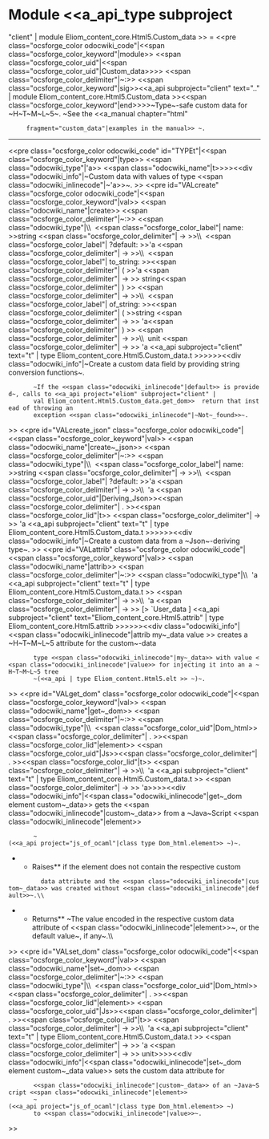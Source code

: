 =Module <<a_api_type subproject="client" | module Eliom_content_core.Html5.Custom_data >> =
<<pre class="ocsforge_color odocwiki_code"|<<span class="ocsforge_color_keyword"|module>> <<span class="ocsforge_color_uid"|<<span class="ocsforge_color_uid"|Custom_data>>>> <<span class="ocsforge_color_delimiter"|~:>> <<span class="ocsforge_color_keyword"|sig>><<a_api subproject="client" text=".." | module Eliom_content_core.Html5.Custom_data >><<span class="ocsforge_color_keyword"|end>>>>~Type~-safe custom data for ~H~T~M~L~5~. ~See the <<a_manual chapter="html"
      fragment="custom_data"|examples in the manual>> ~.

----
<<pre class="ocsforge_color odocwiki_code" id="TYPEt"|<<span class="ocsforge_color_keyword"|type>> <<span class="odocwiki_type"|'a>> <<span class="odocwiki_name"|t>>>><<div class="odocwiki_info"|~Custom data with values of type <<span class="odocwiki_inlinecode"|~'a>>~.
>>
<<pre id="VALcreate" class="ocsforge_color odocwiki_code"|<<span class="ocsforge_color_keyword"|val>> <<span class="odocwiki_name"|create>> <<span class="ocsforge_color_delimiter"|~:>> <<span class="odocwiki_type"|\\  <<span class="ocsforge_color_label"| name: >>string <<span class="ocsforge_color_delimiter"| -> >>\\  <<span class="ocsforge_color_label"| ?default: >>'a <<span class="ocsforge_color_delimiter"| -> >>\\  <<span class="ocsforge_color_label"| to_string: >><<span class="ocsforge_color_delimiter"| ( >>'a <<span class="ocsforge_color_delimiter"| -> >> string<<span class="ocsforge_color_delimiter"| ) >> <<span class="ocsforge_color_delimiter"| -> >>\\  <<span class="ocsforge_color_label"| of_string: >><<span class="ocsforge_color_delimiter"| ( >>string <<span class="ocsforge_color_delimiter"| -> >> 'a<<span class="ocsforge_color_delimiter"| ) >> <<span class="ocsforge_color_delimiter"| -> >>\\  unit <<span class="ocsforge_color_delimiter"| -> >> 'a <<a_api subproject="client" text="t" | type Eliom_content_core.Html5.Custom_data.t >>>>>><<div class="odocwiki_info"|~Create a custom data field by providing string conversion functions~.
        ~If the <<span class="odocwiki_inlinecode"|default>> is provided~, calls to <<a_api project="eliom" subproject="client" |
        val Eliom_content.Html5.Custom_data.get_dom>>  return that instead of throwing an
        exception <<span class="odocwiki_inlinecode"|~Not~_found>>~.
>>
<<pre id="VALcreate_json" class="ocsforge_color odocwiki_code"|<<span class="ocsforge_color_keyword"|val>> <<span class="odocwiki_name"|create~_json>> <<span class="ocsforge_color_delimiter"|~:>> <<span class="odocwiki_type"|\\  <<span class="ocsforge_color_label"| name: >>string <<span class="ocsforge_color_delimiter"| -> >>\\  <<span class="ocsforge_color_label"| ?default: >>'a <<span class="ocsforge_color_delimiter"| -> >>\\  'a <<span class="ocsforge_color_uid"|Deriving_Json>><<span class="ocsforge_color_delimiter"| . >><<span class="ocsforge_color_lid"|t>> <<span class="ocsforge_color_delimiter"| -> >> 'a <<a_api subproject="client" text="t" | type Eliom_content_core.Html5.Custom_data.t >>>>>><<div class="odocwiki_info"|~Create a custom data from a ~Json~-deriving type~.
>>
<<pre id="VALattrib" class="ocsforge_color odocwiki_code"|<<span class="ocsforge_color_keyword"|val>> <<span class="odocwiki_name"|attrib>> <<span class="ocsforge_color_delimiter"|~:>> <<span class="odocwiki_type"|\\  'a <<a_api subproject="client" text="t" | type Eliom_content_core.Html5.Custom_data.t >> <<span class="ocsforge_color_delimiter"| -> >>\\  'a <<span class="ocsforge_color_delimiter"| -> >> [> `User_data ] <<a_api subproject="client" text="Eliom_content_core.Html5.attrib" | type Eliom_content_core.Html5.attrib >>>>>><<div class="odocwiki_info"|<<span class="odocwiki_inlinecode"|attrib my~_data value >> creates a ~H~T~M~L~5 attribute for the custom~-data
        type <<span class="odocwiki_inlinecode"|my~_data>> with value <<span class="odocwiki_inlinecode"|value>> for injecting it into an a ~H~T~M~L~5 tree
        ~(<<a_api | type Eliom_content.Html5.elt >> ~)~.
>>
<<pre id="VALget_dom" class="ocsforge_color odocwiki_code"|<<span class="ocsforge_color_keyword"|val>> <<span class="odocwiki_name"|get~_dom>> <<span class="ocsforge_color_delimiter"|~:>> <<span class="odocwiki_type"|\\  <<span class="ocsforge_color_uid"|Dom_html>><<span class="ocsforge_color_delimiter"| . >><<span class="ocsforge_color_lid"|element>> <<span class="ocsforge_color_uid"|Js>><<span class="ocsforge_color_delimiter"| . >><<span class="ocsforge_color_lid"|t>> <<span class="ocsforge_color_delimiter"| -> >>\\  'a <<a_api subproject="client" text="t" | type Eliom_content_core.Html5.Custom_data.t >> <<span class="ocsforge_color_delimiter"| -> >> 'a>>>><<div class="odocwiki_info"|<<span class="odocwiki_inlinecode"|get~_dom element custom~_data>> gets the <<span class="odocwiki_inlinecode"|custom~_data>> from a ~Java~Script <<span class="odocwiki_inlinecode"|element>>
        ~(<<a_api project="js_of_ocaml"|class type Dom_html.element>> ~)~.
**Raises** {{{Not_found}}} if the element does not contain the respective custom
          data attribute and the <<span class="odocwiki_inlinecode"|custom~_data>> was created without <<span class="odocwiki_inlinecode"|default>>~.\\
**Returns** ~The value encoded in the respective custom data attribute of <<span class="odocwiki_inlinecode"|element>>~, or the default value~, if any~.\\
>>
<<pre id="VALset_dom" class="ocsforge_color odocwiki_code"|<<span class="ocsforge_color_keyword"|val>> <<span class="odocwiki_name"|set~_dom>> <<span class="ocsforge_color_delimiter"|~:>> <<span class="odocwiki_type"|\\  <<span class="ocsforge_color_uid"|Dom_html>><<span class="ocsforge_color_delimiter"| . >><<span class="ocsforge_color_lid"|element>> <<span class="ocsforge_color_uid"|Js>><<span class="ocsforge_color_delimiter"| . >><<span class="ocsforge_color_lid"|t>> <<span class="ocsforge_color_delimiter"| -> >>\\  'a <<a_api subproject="client" text="t" | type Eliom_content_core.Html5.Custom_data.t >> <<span class="ocsforge_color_delimiter"| -> >> 'a <<span class="ocsforge_color_delimiter"| -> >> unit>>>><<div class="odocwiki_info"|<<span class="odocwiki_inlinecode"|set~_dom element custom~_data value>> sets the custom data attribute for
        <<span class="odocwiki_inlinecode"|custom~_data>> of an ~Java~Script <<span class="odocwiki_inlinecode"|element>>
        ~(<<a_api project="js_of_ocaml"|class type Dom_html.element>> ~)
        to <<span class="odocwiki_inlinecode"|value>>~.
>>
